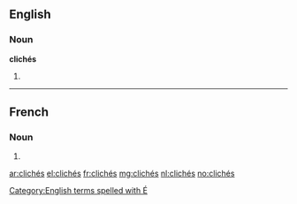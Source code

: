 ==English==

===Noun===
'''clichés'''

# {{plural of|cliché}}

[[Category:English terms spelled with É]]

----

==French==

===Noun===
{{head|fr|plural|sort=cliches}} {{m|p}}

# {{plural of|cliché|lang=fr|sort=cliches}}

[[ar:clichés]]
[[el:clichés]]
[[fr:clichés]]
[[mg:clichés]]
[[nl:clichés]]
[[no:clichés]]